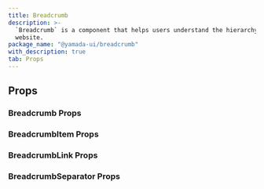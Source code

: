 ```yaml
---
title: Breadcrumb
description: >-
  `Breadcrumb` is a component that helps users understand the hierarchy of a
  website.
package_name: "@yamada-ui/breadcrumb"
with_description: true
tab: Props
---
```


## Props

### Breadcrumb Props

<PropsCard
  name="gap"
  type='UIValue<number | "px" | (string & {}) | "-moz-initial" | "inherit" | "initial" | "revert" | "revert-layer" | "unset" | "normal" | "sm" | "md" | "lg" | "xl" | "2xl" | "1" | "-1" | "2" | "-2" | ... 73 more ... | "auto">'
  description="The left and right margin applied to the separator."
/>
<PropsCard
  name="listProps"
  type='HTMLUIProps<"ol">'
  description="Props for ol element."
/>
<PropsCard
  name="separator"
  type="string | Element"
  description="The visual separator between each breadcrumb item."
/>

### BreadcrumbItem Props

<PropsCard
  name="isCurrentPage"
  type="boolean"
  description="If `true`, change to span element."
/>
<PropsCard
  name="isLastChild"
  type="boolean"
  description="If `true`, not show separator."
/>
<PropsCard
  name="separator"
  type="string | Element"
  description="The visual separator between each breadcrumb item."
/>

### BreadcrumbLink Props

<PropsCard
  name="isCurrentPage"
  type="boolean"
  description="If `true`, change to span element."
/>

### BreadcrumbSeparator Props
